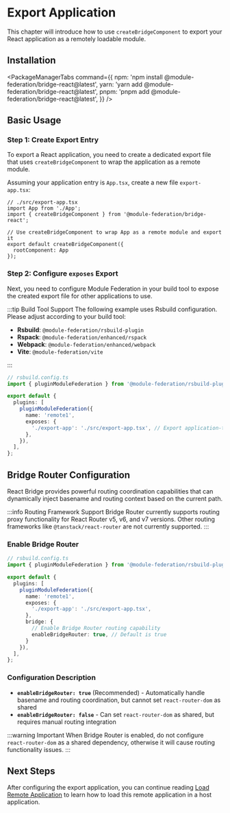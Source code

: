 # Export Application

This chapter will introduce how to use `createBridgeComponent` to export your React application as a remotely loadable module.

## Installation


<PackageManagerTabs
  command={{
    npm: 'npm install @module-federation/bridge-react@latest',
    yarn: 'yarn add @module-federation/bridge-react@latest',
    pnpm: 'pnpm add @module-federation/bridge-react@latest',
  }}
/>

## Basic Usage

### Step 1: Create Export Entry

To export a React application, you need to create a dedicated export file that uses `createBridgeComponent` to wrap the application as a remote module.

Assuming your application entry is `App.tsx`, create a new file `export-app.tsx`:

```tsx
// ./src/export-app.tsx
import App from './App';
import { createBridgeComponent } from '@module-federation/bridge-react';

// Use createBridgeComponent to wrap App as a remote module and export it
export default createBridgeComponent({
  rootComponent: App
});
```

### Step 2: Configure `exposes` Export

Next, you need to configure Module Federation in your build tool to expose the created export file for other applications to use.

:::tip Build Tool Support
The following example uses Rsbuild configuration. Please adjust according to your build tool:
- **Rsbuild**: `@module-federation/rsbuild-plugin`
- **Rspack**: `@module-federation/enhanced/rspack`
- **Webpack**: `@module-federation/enhanced/webpack`
- **Vite**: `@module-federation/vite`

:::

```ts
// rsbuild.config.ts
import { pluginModuleFederation } from '@module-federation/rsbuild-plugin';

export default {
  plugins: [
    pluginModuleFederation({
      name: 'remote1',
      exposes: {
        './export-app': './src/export-app.tsx', // Export application-type remote module
      },
    }),
  ],
};
```

## Bridge Router Configuration

React Bridge provides powerful routing coordination capabilities that can dynamically inject basename and routing context based on the current path.

:::info Routing Framework Support
Bridge Router currently supports routing proxy functionality for React Router v5, v6, and v7 versions. Other routing frameworks like `@tanstack/react-router` are not currently supported.
:::

### Enable Bridge Router

```ts
// rsbuild.config.ts
import { pluginModuleFederation } from '@module-federation/rsbuild-plugin';

export default {
  plugins: [
    pluginModuleFederation({
      name: 'remote1',
      exposes: {
        './export-app': './src/export-app.tsx',
      },
      bridge: {
        // Enable Bridge Router routing capability
        enableBridgeRouter: true, // Default is true
      }
    }),
  ],
};
```

### Configuration Description

- **`enableBridgeRouter: true`** (Recommended) - Automatically handle basename and routing coordination, but cannot set `react-router-dom` as shared
- **`enableBridgeRouter: false`** - Can set `react-router-dom` as shared, but requires manual routing integration

:::warning Important
When Bridge Router is enabled, do not configure `react-router-dom` as a shared dependency, otherwise it will cause routing functionality issues.
:::

## Next Steps

After configuring the export application, you can continue reading [Load Remote Application](./load-app) to learn how to load this remote application in a host application.
